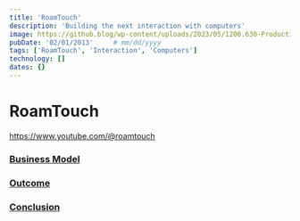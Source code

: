 ```yaml
---
title: 'RoamTouch'
description: 'Building the next interaction with computers'
image: https://github.blog/wp-content/uploads/2023/05/1200.630-Productivity-wLogo@2x.png?resize=1600%2C850
pubDate: '02/01/2013'     # mm/dd/yyyy
tags: ['RoamTouch', 'Interaction', 'Computers']
technology: []
dates: {}
---
```


# RoamTouch


https://www.youtube.com/@roamtouch


### [Business Model](#business-model)

### [Outcome](#outcome)

### [Conclusion](#conclusion)
